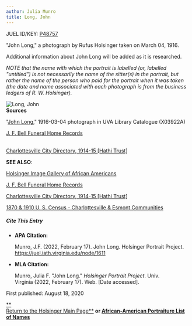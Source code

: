 ```yaml
---
author: Julia Munro
title: Long, John
---
```

JUEL ID/KEY: [P48757](http://juel.iath.virginia.edu/public_person?person=48757 "P48757")

"John Long," a photograph by Rufus Holsinger taken on March 04, 1916.  
  
Additional information about John Long will be added as it is researched.

_NOTE that the name with which the portrait is labelled (or, labelled "untitled") is not necessarily the name of the sitter(s) in the portrait, but rather the name of the person who paid for the portrait when it was taken (the date and name associated with each photograph is from the business ledgers of R. W. Holsinger)._

![Long, John](https://iiif.lib.virginia.edu/iiif/uva-lib:1043949/full/778,561/0/default.jpg "Long, John")  
**Sources**

"[John Long](https://search.lib.virginia.edu/catalog/uva-lib:1043949#?c=0&m=0&s=0&cv=0&xywh=-1%2C-74%2C4012%2C2974 "Long, John")," 1916-03-04 photograph in UVA Library Catalogue (X03922A)  
  

[J. F. Bell Funeral Home Records](http://www2.vcdh.virginia.edu/jfbell/person-search.php?any=buckner&a=&c=&b=&d=&go=1&submit.x=27&submit.y=24 "J. F. Bell Funeral Home Records")

[  
Charlottesville City Directory, 1914-15 \[Hathi Trust\]](https://babel.hathitrust.org/cgi/pt?id=uva.x000196692 "Charlottesville City Directory, 1914-15")

**SEE ALSO**:

[Holsinger Image Gallery of African Americans](http://rwholsingerphotos.org/images.php "Holsinger Image Gallery of African Americans")

[J. F. Bell Funeral Home Records](http://www2.vcdh.virginia.edu/afam/raceandplace/perl_scripts/funeral_search.html "J. F. Bell Funeral Home Database")

[Charlottesville City Directory, 1914-15 \[Hathi Trust\]](https://catalog.hathitrust.org/Record/101954103 "Charlottesville City Directory, 1914-15") 

[1870 & 1910 U. S. Census - Charlottesville & Esmont Communities](http://www2.vcdh.virginia.edu/afam/raceandplace/census/search_both.html "1870 & 1910 U. S. Census: Charlottesville and Esmont Communities")

##### **Cite This Entry**

*   **APA Citation:**
    
    Munro, J.F. (2022, February 17). John Long. Holsinger Portrait Project. https://juel.iath.virginia.edu/node/1611
    
*   **MLA Citation:**
    
    Munro, Julia F. "John Long." _Holsinger Portrait Project_. Univ. Virginia (2022, February 17). Web. \[Date accessed\].
    

  
First published: August 18, 2020     

[**  
Return to the Holsinger Main Page**](http://juel.iath.virginia.edu/node/980) **or [African-American Portraiture List of Names](http://juel.iath.virginia.edu/node/996)**